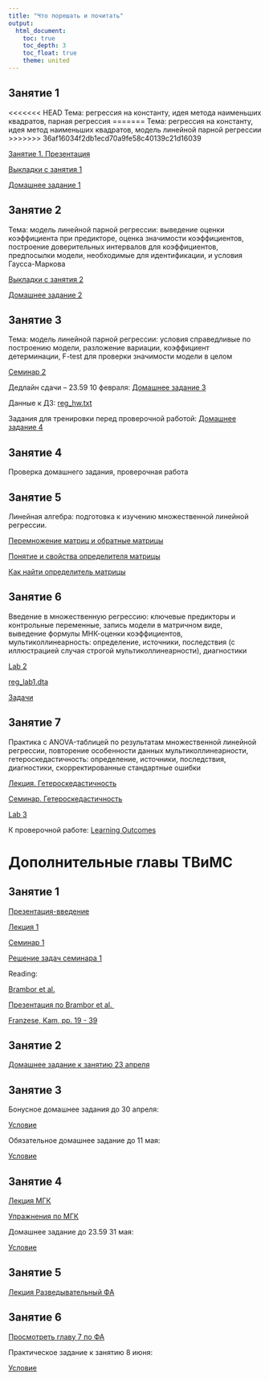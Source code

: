 ```yaml
---
title: "Что порешать и почитать"
output: 
  html_document:
    toc: true
    toc_depth: 3
    toc_float: true
    theme: united
---
```


## Занятие 1 
 
<<<<<<< HEAD
Тема: регрессия на константу, идея метода наименьших квадратов, парная регрессия
=======
Тема: регрессия на константу, идея метод наименьших квадратов, модель линейной парной регрессии
>>>>>>> 36af16034f2db1ecd70a9fe58c40139c21d16039
 
<a href="tvims2_reg_lecture1.pdf" title=>Занятие 1. Презентация</a>

<a href="tvims2_lecture1_notes.pdf" title=>Выкладки с занятия 1</a>
 
<a href="tvims2_reg_hw1.pdf" title=>Домашнее задание 1</a>
 
## Занятие 2
 
Тема: модель линейной парной регрессии: выведение оценки коэффициента при предикторе, оценка значимости коэффициентов, построение доверительных интервалов для коэффициентов, предпосылки модели, необходимые для идентификации, и условия Гаусса-Маркова
 
<a href="tvims2_lecture2_notes_.pdf" title=>Выкладки с занятия 2</a>
 
<a href="tvims2_reg_hw2.pdf" title=>Домашнее задание 2</a>

## Занятие 3
 
Тема: модель линейной парной регрессии: условия справедливые по построению модели, разложение вариации, коэффициент детерминации, F-test для проверки значимости модели в целом

<a href="tvims2_seminar2_2021.pdf" title=>Семинар 2</a>
 
Дедлайн сдачи -- 23.59 10 февраля: 
<a href="tvims2_hw3_2021.pdf" title=>Домашнее задание 3</a>

Данные к ДЗ: 
<a href="reg_hw.txt" title=>reg_hw.txt</a>

Задания для тренировки перед проверочной работой:
<a href="tvims2_hw4.pdf" title=>Домашнее задание 4</a>

## Занятие 4 

Проверка домашнего задания, проверочная работа 

## Занятие 5

Линейная алгебра: подготовка к изучению множественной линейной регрессии. 

<a href="https://www.youtube.com/watch?v=FX4C-JpTFgY&list=PLE7DDD91010BC51F8&index=4" title=>Перемножение матриц и обратные матрицы</a>

<a href="https://www.youtube.com/watch?v=srxexLishgY&list=PLE7DDD91010BC51F8&index=19" title=>Понятие и свойства определителя матрицы</a>

<a href="https://www.youtube.com/watch?v=23LLB9mNJvc&list=PLE7DDD91010BC51F8&index=20" title=>Как найти определитель матрицы</a>

## Занятие 6

Введение в множественную регрессию: ключевые предикторы и контрольные переменные, запись модели в матричном виде, выведение формулы МНК-оценки коэффициентов, мультиколлинеарность: определение, источники, последствия (с иллюстрацией случая строгой мультиколлинеарности), диагностики 

<a href="tvims2_reg_lab2.R" title=>Lab 2</a>

<a href="reg_lab1.dta" title=>reg_lab1.dta</a>

<a href="tvims2_seminar.pdf" title=>Задачи</a>
 
## Занятие 7

Практика с ANOVA-таблицей по результатам множественной линейной регрессии, повторение особенности данных мультиколлинеарности, гетероскедастичность: определение, источники, последствия, диагностики, скорректированные стандартные ошибки 

<a href="tvims2_heteroskedasticity_lecture.pdf" title=>Лекция. Гетероскедастичность</a>

<a href="tvims2_het_seminar.pdf" title=>Семинар. Гетероскедастичность</a>

<a href="tvims2_reg_lab3.R" title=>Lab 3</a>

К проверочной работе:
<a href="tvims2_LO.pdf" title=>Learning Outcomes</a>

# Дополнительные главы ТВиМС

## Занятие 1

<a href="tvims3_intro.pdf" title=>Презентация-введение</a>

<a href="tvims3_lecture1.pdf" title=>Лекция 1</a>

<a href="tvims3_seminar1 (2).pdf" title=>Семинар 1</a>

<a href="tvims3_solution1.pdf" title=>Решение задач семинара 1</a>

Reading: 

<a href="Brambor_Clark_Golder.pdf" title=> Brambor et al.</a>

<a href="presentation_Brambor et al..pdf" title=> Презентация по Brambor et al. </a>

<a href="Franzese, Kam.pdf" title=> Franzese, Kam, pp. 19 - 39 </a>

## Занятие 2

<a href="tvims3_hw2.pdf" title=>Домашнее задание к занятию 23 апреля</a>

## Занятие 3

Бонусное домашнее задания до 30 апреля: 

<a href="tvims3_hw_optional_2021.pdf" title=>Условие</a>

Обязательное домашнее задание до 11 мая:

<a href="tvims3_hw1.pdf" title=>Условие</a>


## Занятие 4

<a href="tvims3_lecture2.pdf" title=>Лекция МГК</a>

<a href="tvims3_PCA_practice.pdf" title=>Упражнения по МГК</a>

Домашнее задание до 23.59 31 мая: 

<a href="tvims3_hw_PCA.pdf" title=>Условие</a>

## Занятие 5

<a href="tvims3_lecture3.pdf" title=>Лекция Разведывательный ФА</a>

## Занятие 6

<a href="Bartholomew et al..pdf" title=>Просмотреть главу 7 по ФА</a>

Практическое задание к занятию 8 июня: 

<a href="tvims3_practice_EFA.pdf" title=>Условие</a>





